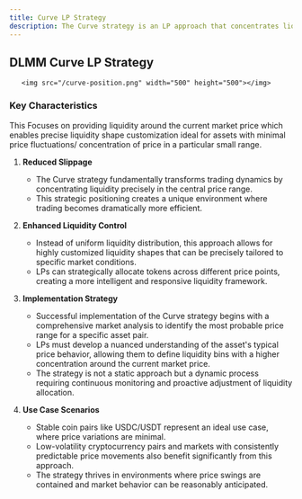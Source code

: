 ```yaml
---
title: Curve LP Strategy
description: The Curve strategy is an LP approach that concentrates liquidity in the middle of the price range, particularly effective for stable asset pairs or markets with minimal price volatility.
--- 
```


## DLMM Curve LP Strategy
       <img src="/curve-position.png" width="500" height="500"></img>

### Key Characteristics

This Focuses on providing liquidity around the current market price which enables precise liquidity shape customization ideal for assets with minimal price fluctuations/ concentration of price 
in a particular small range.

1. **Reduced Slippage**
    - The Curve strategy fundamentally transforms trading dynamics by concentrating liquidity precisely in the central price range. 
    - This strategic positioning creates a unique environment where trading becomes dramatically more efficient.

2. **Enhanced Liquidity Control**
    - Instead of uniform liquidity distribution, this approach allows for highly customized liquidity shapes that can be precisely tailored to specific market conditions. 
    - LPs can strategically allocate tokens across different price points, creating a more intelligent and responsive liquidity framework. 

3. **Implementation Strategy**
    - Successful implementation of the Curve strategy begins with a comprehensive market analysis to identify the most probable price range for a specific asset pair. 
    - LPs must develop a nuanced understanding of the asset's typical price behavior, allowing them to define liquidity bins with a higher concentration around the current market price. 
    - The strategy is not a static approach but a dynamic process requiring continuous monitoring and proactive adjustment of liquidity allocation.

4. **Use Case Scenarios**
    - Stable coin pairs like USDC/USDT represent an ideal use case, where price variations are minimal. 
    - Low-volatility cryptocurrency pairs and markets with consistently predictable price movements also benefit significantly from this approach. 
    - The strategy thrives in environments where price swings are contained and market behavior can be reasonably anticipated.


